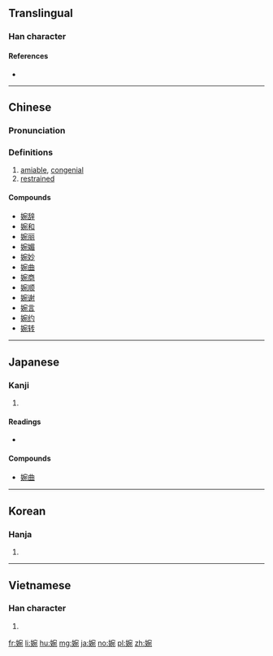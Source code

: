 ==Translingual==

===Han character===
{{Han char|rn=38|rad=女|as=08|sn=11|four=43412|canj=VJNU|ids=⿰女宛}}

====References====
* {{Han ref|kx=0264.120|dkj=06396|dj=0531.040|hdz=21062.020|uh=5A49|ud=23113|bh=B0FB|bd=45307}}

----

==Chinese==
{{zh-forms}}

===Pronunciation===
{{zh-pron
|m=wǎn
|c=jyun2
|mc=y
|oc=y
|ma=
|cat=a
}}

===Definitions===
# [[amiable]], [[congenial]]
# [[restrained]]

====Compounds====
* [[婉辞]]
* [[婉和]]
* [[婉丽]]
* [[婉媚]]
* [[婉妙]]
* [[婉曲]]
* [[婉商]]
* [[婉顺]]
* [[婉谢]]
* [[婉言]]
* [[婉约]]
* [[婉转]]

----

==Japanese==

===Kanji===
{{ja-kanji|grade=uc|rs=女08}}

# {{defn|lang=ja|sort=女08}}

====Readings====
* {{ja-readings|on=[[えん]] (en)|kun=[[うつくしい]] (utsukushii)}}

====Compounds====
* [[婉曲]]

----

==Korean==

===Hanja===
{{ko-hanja|hangeul=완|rv=wan|mr=wan}}

# {{defn|lang=ko|sort=女08}}

----

==Vietnamese==

===Han character===
{{vi-readings|rs=女08|hanviet=[[uyển]], [[uốn]]}}

# {{defn|lang=vi|sort=女08}}

[[fr:婉]]
[[li:婉]]
[[hu:婉]]
[[mg:婉]]
[[ja:婉]]
[[no:婉]]
[[pl:婉]]
[[zh:婉]]